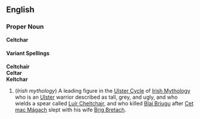 ==English==

===Proper Noun===
'''Celtchar'''

====Variant Spellings====
'''Celtchair'''<br>
'''Celtar'''<br>
'''Keltchar'''

#(''Irish mythology'') A leading figure in the [[Ulster Cycle]] of [[Irish Mythology]] who is an [[Ulster]] warrior described as tall, grey, and ugly, and who wields a spear called [[Luír Cheltchair]], and who killed [[Blaí Briugu]] after [[Cet mac Mágach]] slept with his wife [[Brig Bretach]].